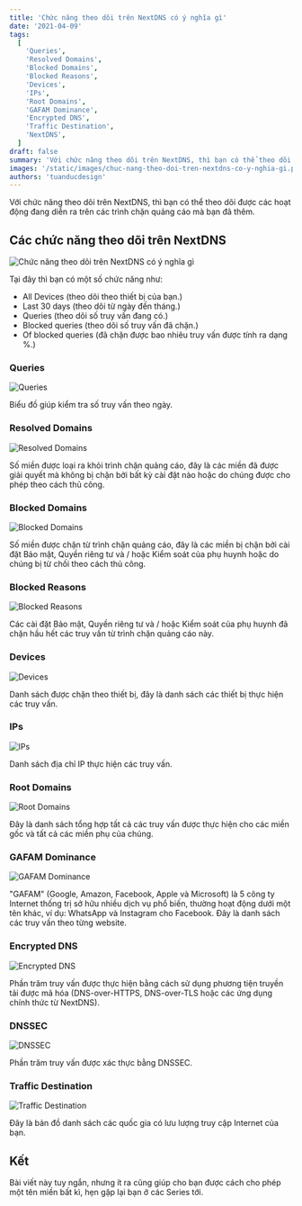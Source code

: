 ```yaml
---
title: 'Chức năng theo dõi trên NextDNS có ý nghĩa gì'
date: '2021-04-09'
tags:
  [
    'Queries',
    'Resolved Domains',
    'Blocked Domains',
    'Blocked Reasons',
    'Devices',
    'IPs',
    'Root Domains',
    'GAFAM Dominance',
    'Encrypted DNS',
    'Traffic Destination',
    'NextDNS',
  ]
draft: false
summary: 'Với chức năng theo dõi trên NextDNS, thì bạn có thể theo dõi được các hoạt động đang diễn ra trên các trình chặn quảng cáo mà bạn đã thêm.'
images: '/static/images/chuc-nang-theo-doi-tren-nextdns-co-y-nghia-gi.png'
authors: 'tuanducdesign'
---
```


Với chức năng theo dõi trên NextDNS, thì bạn có thể theo dõi được các hoạt động đang diễn ra trên các trình chặn quảng cáo mà bạn đã thêm.

## Các chức năng theo dõi trên NextDNS

![Chức năng theo dõi trên NextDNS có ý nghĩa gì](/static/images/chuc-nang-theo-doi-tren-nextdns-co-y-nghia-gi.png)

Tại đây thì bạn có một số chức năng như:

- All Devices (theo dõi theo thiết bị của bạn.)
- Last 30 days (theo dõi từ ngày đến tháng.)
- Queries (theo dõi số truy vấn đang có.)
- Blocked queries (theo dõi số truy vấn đã chặn.)
- Of blocked queries (đã chặn được bao nhiêu truy vấn được tính ra dạng %.)

### Queries

![Queries](/static/images/queries.png)

Biểu đồ giúp kiểm tra số truy vấn theo ngày.

### Resolved Domains

![Resolved Domains](/static/images/resolved-domains.png)

Số miền được loại ra khỏi trình chặn quảng cáo, đây là các miền đã được giải quyết mà không bị chặn bởi bất kỳ cài đặt nào hoặc do chúng được cho phép theo cách thủ công.

### Blocked Domains

![Blocked Domains](/static/images/blocked-domains.png)

Số miền được chặn từ trình chặn quảng cáo, đây là các miền bị chặn bởi cài đặt Bảo mật, Quyền riêng tư và / hoặc Kiểm soát của phụ huynh hoặc do chúng bị từ chối theo cách thủ công.

### Blocked Reasons

![Blocked Reasons](/static/images/blocked-reasons.png)

Các cài đặt Bảo mật, Quyền riêng tư và / hoặc Kiểm soát của phụ huynh đã chặn hầu hết các truy vấn từ trình chặn quảng cáo này.

### Devices

![Devices](/static/images/devices.png)

Danh sách được chặn theo thiết bị, đây là danh sách các thiết bị thực hiện các truy vấn.

### IPs

![IPs](/static/images/ips.png)

Danh sách địa chỉ IP thực hiện các truy vấn.

### Root Domains

![Root Domains](/static/images/root-domains.png)

Đây là danh sách tổng hợp tất cả các truy vấn được thực hiện cho các miền gốc và tất cả các miền phụ của chúng.

### GAFAM Dominance

![GAFAM Dominance](/static/images/gafam-dominance.png)

"GAFAM" (Google, Amazon, Facebook, Apple và Microsoft) là 5 công ty Internet thống trị sở hữu nhiều dịch vụ phổ biến, thường hoạt động dưới một tên khác, ví dụ: WhatsApp và Instagram cho Facebook. Đây là danh sách các truy vấn theo từng website.

### Encrypted DNS

![Encrypted DNS](/static/images/encrypted-dns.png)

Phần trăm truy vấn được thực hiện bằng cách sử dụng phương tiện truyền tải được mã hóa (DNS-over-HTTPS, DNS-over-TLS hoặc các ứng dụng chính thức từ NextDNS).

### DNSSEC

![DNSSEC](/static/images/dnssec.png)

Phần trăm truy vấn được xác thực bằng DNSSEC.

### Traffic Destination

![Traffic Destination](/static/images/traffic-destination.png)

Đây là bản đồ danh sách các quốc gia có lưu lượng truy cập Internet của bạn.

## Kết

Bài viết này tuy ngắn, nhưng ít ra cũng giúp cho bạn được cách cho phép một tên miền bất kì, hẹn gặp lại bạn ở các Series tới.
